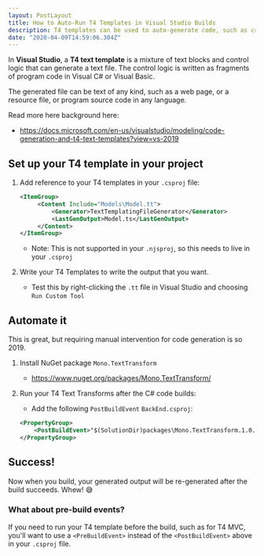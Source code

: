 ```yaml
---
layout: PostLayout
title: How to Auto-Run T4 Templates in Visual Studio Builds
description: T4 templates can be used to auto-generate code, such as creating TypeScript types from C# class/enums. Remove the manual step by automatically running your templates as part of the build process.
date: "2020-04-09T14:59:06.304Z"
---
```


In **Visual Studio**, a **T4 text template** is a mixture of text blocks and control logic that can generate a text file. The control logic is written as fragments of program code in Visual C# or Visual Basic.

The generated file can be text of any kind, such as a web page, or a resource file, or program source code in any language.

Read more here background here:

- https://docs.microsoft.com/en-us/visualstudio/modeling/code-generation-and-t4-text-templates?view=vs-2019

## Set up your T4 template in your project

1. Add reference to your T4 templates in your `.csproj` file:

   ```xml title=BackEnd.csproj
   <ItemGroup>
        <Content Include="Models\Model.tt">
            <Generator>TextTemplatingFileGenerator</Generator>
            <LastGenOutput>Model.ts</LastGenOutput>
        </Content>
   </ItemGroup>
   ```

   - Note: This is not supported in your `.njsproj`, so this needs to live in your `.csproj`

1. Write your T4 Templates to write the output that you want.

   - Test this by right-clicking the `.tt` file in Visual Studio and choosing `Run Custom Tool`

## Automate it

This is great, but requiring manual intervention for code generation is so 2019.

1. Install NuGet package `Mono.TextTransform`

   - https://www.nuget.org/packages/Mono.TextTransform/

1. Run your T4 Text Transforms after the C# code builds:

   - Add the following `PostBuildEvent` `BackEnd.csproj`:

   ```xml title=BackEnd.csproj
   <PropertyGroup>
       <PostBuildEvent>"$(SolutionDir)packages\Mono.TextTransform.1.0.0\tools\TextTransform.exe" "$(ProjectDir)Models\Model.tt" -a=outDir!"$(TargetDir)$(ConfigurationName)\"</PostBuildEvent>
   </PropertyGroup>
   ```

## Success!

Now when you build, your generated output will be re-generated after the build succeeds. Whew! 😅

### What about pre-build events?

If you need to run your T4 template before the build, such as for T4 MVC, you'll want to use a `<PreBuildEvent>` instead of the `<PostBuildEvent>` above in your `.csproj` file.
